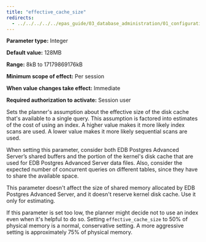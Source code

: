 ```yaml
---
title: "effective_cache_size"
redirects:
  - ../../../../../epas_guide/03_database_administration/01_configuration_parameters/03_configuration_parameters_by_functionality/01_top_performance_related_parameters/13_effective_cache_size #generated for docs/epas/reorg-role-use-case-mode
---
```


<div id="effective_cache_size" class="registered_link"></div>

**Parameter type:** Integer

**Default value:** 128MB

**Range:** 8kB to 17179869176kB

**Minimum scope of effect:** Per session

**When value changes take effect:** Immediate

**Required authorization to activate:** Session user

Sets the planner's assumption about the effective size of the disk cache that's available to a single query. This assumption is factored into estimates of the cost of using an index. A higher value makes it more likely index scans are used. A lower value makes it more likely sequential scans are used. 

When setting this parameter, consider both EDB Postgres Advanced Server’s shared buffers and the portion of the kernel's disk cache that are used for EDB Postgres Advanced Server data files. Also, consider the expected number of concurrent queries on different tables, since they have to share the available space. 

This parameter doesn't affect the size of shared memory allocated by EDB Postgres Advanced Server, and it doesn't reserve kernel disk cache. Use it only for estimating. 

If this parameter is set too low, the planner might decide not to use an index even when it's helpful to do so. Setting `effective_cache_size` to 50% of physical memory is a normal, conservative setting. A more aggressive setting is approximately 75% of physical memory.
